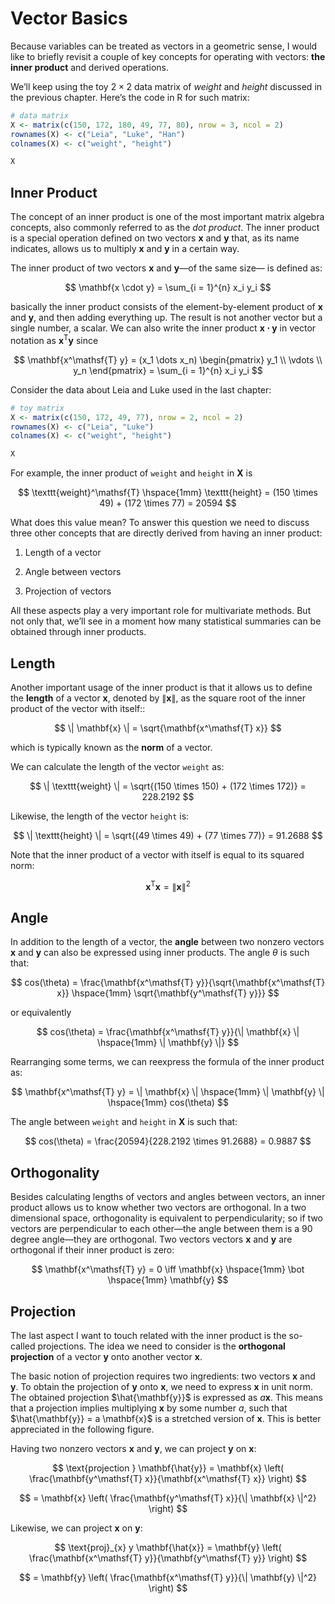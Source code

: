 # Vector Basics {#vector}

Because variables can be treated as vectors in a geometric sense, I would like to briefly revisit a couple of key concepts for operating with vectors: __the inner product__ and derived operations.

We'll keep using the toy $2 \times 2$ data matrix of _weight_ and _height_ discussed in the previous chapter. Here's the code in R for such matrix:

```r
# data matrix
X <- matrix(c(150, 172, 180, 49, 77, 80), nrow = 3, ncol = 2)
rownames(X) <- c("Leia", "Luke", "Han")
colnames(X) <- c("weight", "height")

X
```


## Inner Product

The concept of an inner product is one of the most important matrix algebra concepts, also commonly referred to as the _dot product_. The inner product is a special operation defined on two vectors $\mathbf{x}$ and $\mathbf{y}$ that, as its name indicates, allows us to multiply $\mathbf{x}$ and $\mathbf{y}$ in a certain way.

The inner product of two vectors $\mathbf{x}$ and $\mathbf{y}$---of the same size--- is defined as:

$$
\mathbf{x \cdot y} = \sum_{i = 1}^{n} x_i y_i 
$$

basically the inner product consists of the element-by-element product of $\mathbf{x}$ and $\mathbf{y}$, and then adding everything up. The result is not another vector but a single number, a scalar. We can also write the inner product $\mathbf{x \cdot y}$ in vector notation as $\mathbf{x^\mathsf{T} y}$ since

$$
\mathbf{x^\mathsf{T} y} = (x_1 \dots x_n) 
\begin{pmatrix} 
y_1 \\
\vdots \\
y_n
\end{pmatrix}
= \sum_{i = 1}^{n} x_i y_i
$$

Consider the data about Leia and Luke used in the last chapter:

```r
# toy matrix
X <- matrix(c(150, 172, 49, 77), nrow = 2, ncol = 2)
rownames(X) <- c("Leia", "Luke")
colnames(X) <- c("weight", "height")

X
```

For example, the inner product of `weight` and `height` in $\mathbf{X}$ is

$$
\texttt{weight}^\mathsf{T} \hspace{1mm} \texttt{height} = (150 \times 49) + (172 \times 77) = 20594
$$

What does this value mean? To answer this question we need to discuss three other concepts that are directly derived from having an inner product:

1. Length of a vector

2. Angle between vectors

3. Projection of vectors

All these aspects play a very important role for multivariate methods. But not only that, we'll see in a moment how many statistical summaries can be obtained through inner products.


## Length

Another important usage of the inner product is that it allows us to define the __length__ of a vector $\mathbf{x}$, denoted by $\| \mathbf{x} \|$, as the square root of the inner product of the vector with itself::

$$
\| \mathbf{x} \| = \sqrt{\mathbf{x^\mathsf{T} x}}
$$

which is typically known as the __norm__ of a vector.

We can calculate the length of the vector `weight` as:

$$
\| \texttt{weight} \| = \sqrt{(150 \times 150) + (172 \times 172)} = 228.2192
$$

Likewise, the length of the vector `height` is:

$$
\| \texttt{height} \| = \sqrt{(49 \times 49) + (77 \times 77)} = 91.2688
$$

Note that the inner product of a vector with itself is equal to its squared norm: 

$$
\mathbf{x^\mathsf{T} x} = \| \mathbf{x} \|^2
$$


## Angle

In addition to the length of a vector, the __angle__ between two nonzero vectors $\mathbf{x}$ and $\mathbf{y}$ can also be expressed using inner products. The angle $\theta$ is such that:

$$
cos(\theta) = \frac{\mathbf{x^\mathsf{T} y}}{\sqrt{\mathbf{x^\mathsf{T} x}} \hspace{1mm} \sqrt{\mathbf{y^\mathsf{T} y}}}
$$

or equivalently

$$
cos(\theta) = \frac{\mathbf{x^\mathsf{T} y}}{\| \mathbf{x} \| \hspace{1mm} \| \mathbf{y} \|}
$$

Rearranging some terms, we can reexpress the formula of the inner product as: 

$$
\mathbf{x^\mathsf{T} y} = \| \mathbf{x} \| \hspace{1mm} \| \mathbf{y} \| \hspace{1mm} cos(\theta)
$$

The angle between `weight` and `height` in $\mathbf{X}$ is such that:

$$
cos(\theta) = \frac{20594}{228.2192 \times 91.2688} = 0.9887
$$


## Orthogonality

Besides calculating lengths of vectors and angles between vectors, an inner product allows us to know whether two vectors are orthogonal. In a two dimensional space, orthogonality is equivalent to perpendicularity; so if two vectors are perpendicular to each other---the angle between them is a 90 degree angle---they are orthogonal. Two vectors vectors $\mathbf{x}$ and $\mathbf{y}$ are orthogonal if their inner product is zero:

$$
\mathbf{x^\mathsf{T} y} = 0 \iff \mathbf{x} \hspace{1mm} \bot \hspace{1mm} \mathbf{y} 
$$


## Projection

The last aspect I want to touch related with the inner product is the so-called projections. The idea we need to consider is the __orthogonal projection__ of a vector $\mathbf{y}$ onto another vector $\mathbf{x}$. 

The basic notion of projection requires two ingredients: two vectors $\mathbf{x}$ and $\mathbf{y}$. To obtain the projection of $\mathbf{y}$ onto $\mathbf{x}$, we need to express $\mathbf{x}$ in unit norm. The obtained projection $\hat{\mathbf{y}}$ is expressed as $a \mathbf{x}$. This means that a projection implies multiplying $\mathbf{x}$ by some number $a$, such that $\hat{\mathbf{y}} = a \mathbf{x}$ is a stretched version of $\mathbf{x}$. This is better appreciated in the following figure.

Having two nonzero vectors $\mathbf{x}$ and $\mathbf{y}$, we can project $\mathbf{y}$ on $\mathbf{x}$:

$$
\text{projection } \mathbf{\hat{y}} = \mathbf{x} \left( \frac{\mathbf{y^\mathsf{T} x}}{\mathbf{x^\mathsf{T} x}} \right)
$$

$$
= \mathbf{x} \left( \frac{\mathbf{y^\mathsf{T} x}}{\| \mathbf{x} \|^2} \right)
$$


Likewise, we can project $\mathbf{x}$ on $\mathbf{y}$:

$$
\text{proj}_{x} y \mathbf{\hat{x}} = \mathbf{y} \left( \frac{\mathbf{x^\mathsf{T} y}}{\mathbf{y^\mathsf{T} y}} \right)
$$

$$
= \mathbf{y} \left( \frac{\mathbf{x^\mathsf{T} y}}{\| \mathbf{y} \|^2} \right)
$$

